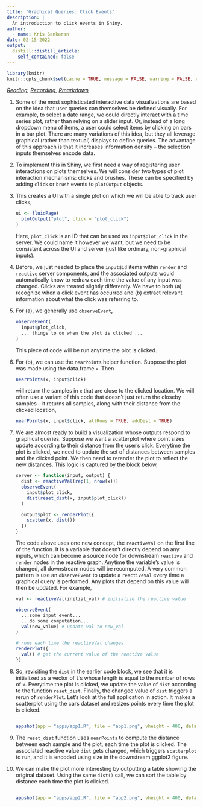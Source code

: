 ```yaml
---
title: "Graphical Queries: Click Events"
description: |
  An introduction to click events in Shiny.
author:
  - name: Kris Sankaran
date: 02-15-2022
output:
  distill::distill_article:
    self_contained: false
---
```


```r
library(knitr)
knitr::opts_chunk$set(cache = TRUE, message = FALSE, warning = FALSE, echo = TRUE, fig.height = 5, retina = 4)
```

_[Reading](https://mastering-shiny.org/action-graphics.html), [Recording](https://mediaspace.wisc.edu/media/Week%205%20%5B2%5D%20Graphical%20Queries%3A%20Click%20Events/1_lmlkeubk),  [Rmarkdown](https://github.com/krisrs1128/stat479_s22/tree/main/_posts/2022-02-16-week05-01)_

1. Some of the most sophisticated interactive data visualizations are based on
the idea that user queries can themselves be defined visually. For example, to
select a date range, we could directly interact with a time series plot, rather
than relying on a slider input. Or, instead of a long dropdown menu of items, a
user could select items by clicking on bars in a bar plot. There are many
variations of this idea, but they all leverage graphical (rather than textual)
displays to define queries. The advantage of this approach is that it increases
information density -- the selection inputs themselves encode data.

1. To implement this in Shiny, we first need a way of registering user
interactions on plots themselves. We will consider two types of plot interaction
mechanisms: clicks and brushes. These can be specified by adding `click` or
`brush` events to `plotOutput` objects. 

1. This creates a UI with a single plot on which we will be able to track user
clicks,
    
    ```r
    ui <- fluidPage(
      plotOutput("plot", click = "plot_click")
    )
    ```
    
    Here, `plot_click` is an ID that can be used as `input$plot_click` in the
    server. We could name it however we want, but we need to be consistent
    across the UI and server (just like ordinary, non-graphical inputs).
  
1. Before, we just needed to place the `input$id` items within `render` and
`reactive` server components, and the associated outputs would automatically
know to redraw each time the value of any input was changed. Clicks are treated
slightly differently. We have to both (a) recognize when a click event has
occurred and (b) extract relevant information about what the click was referring
to. 

1. For (a), we generally use `observeEvent`,

    ```r
    observeEvent(
      input$plot_click,
      ... things to do when the plot is clicked ...
    )
    ```

    This piece of code will be run anytime the plot is clicked.
  
1. For (b), we can use the `nearPoints` helper function. Suppose the plot was
made using the data.frame `x`. Then

    ```r
    nearPoints(x, input$click)
    ```

    will return the samples in `x` that are close to the clicked location. We
    will often use a variant of this code that doesn't just return the closeby
    samples -- it returns all samples, along with their distance from the
    clicked location,
    
    ```r
    nearPoints(x, input$click, allRows = TRUE, addDist = TRUE)
    ```
    
1. We are almost ready to build a visualization whose outputs respond to
graphical queries. Suppose we want a scatterplot where point sizes update
according to their distance from the user's click. Everytime the plot is
clicked, we need to update the set of distances between samples and the clicked
point. We then need to rerender the plot to reflect the new distances. This
logic is captured by the block below,

    ```r
    server <- function(input, output) {
      dist <- reactiveVal(rep(1, nrow(x)))
      observeEvent(
        input$plot_click,
        dist(reset_dist(x, input$plot_click))
      )
      
      output$plot <- renderPlot({
        scatter(x, dist())
      })
    }
    ```
    
    
    The code above uses one new concept, the `reactiveVal` on the first line of
    the function. It is a variable that doesn't directly depend on any inputs,
    which can become a source node for downstream `reactive` and `render` nodes
    in the reactive graph. Anytime the variable's value is changed, all
    downstream nodes will be recomputed. A very common pattern is use an
    `observeEvent` to update a `reactiveVal` every time a graphical query is
    performed. Any plots that depend on this value will then be updated. For
    example,
    
    ```r
    val <- reactiveVal(initial_val) # initialize the reactive value
    
    observeEvent(
      ...some input event...
      ...do some computation...
      val(new_value) # update val to new_val
    )
    
    # runs each time the reactiveVal changes
    renderPlot({
      val() # get the current value of the reactive value
    })
    ```
        
1. So, revisiting the `dist` in the earlier code block, we see that it is
initialized as a vector of `1`'s whose length is equal to the number of rows of
`x`. Everytime the plot is clicked, we update the value of `dist` according to
the function `reset_dist`. Finally, the changed value of `dist` triggers a rerun
of `renderPlot`. Let's look at the full application in action. It makes a
scatterplot using the cars dataset and resizes points every time the plot is
clicked.

    ```r
    ```
    
    ```r
    appshot(app = "apps/app1.R", file = "app1.png", vheight = 400, delay=5)
    ```

1. The `reset_dist` function uses `nearPoints` to compute the distance between
each sample and the plot, each time the plot is clicked. The associated reactive
value `dist` gets changed, which triggers `scatterplot` to run, and it is
encoded using size in the downstream ggplot2 figure.

1. We can make the plot more interesting by outputting a table showing the
original dataset. Using the same `dist()` call, we can sort the table by
distance each time the plot is clicked.

    ```r
    ```
    
    ```r
    appshot(app = "apps/app2.R", file = "app2.png", vheight = 400, delay=5)
    ```
